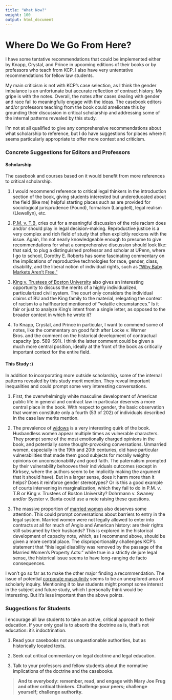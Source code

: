 ```yaml
---
title: "What Now?"
weight: 100
output: html_document
---
```


# Where Do We Go From Here?

I have some tentative recommendations that could be implemented either by Knapp, Crystal, and Prince in upcoming editions of their books or by professors who teach from KCP. I also have very untentative recommendations for fellow law students. 

My main criticism is not with KCP's case selection, as I think the gender imbalance is an unfortunate but accurate reflection of contract history. My gripe is with the notes. Overall, the notes after cases dealing with gender and race fail to meaningfully engage with the ideas. The casebook editors and/or professors teaching from the book could ameliorate this by grounding their discussion in critical scholarship and addressing some of the internal patterns revealed by this study.

I'm not at all qualified to give any comprehensive recommendations about what scholarship to reference, but I do have suggestions for places where it seems particularly appropriate to offer more context and criticism. 

### Concrete Suggestions for Editors and Professors

#### Scholarship

The casebook and courses based on it would benefit from more references to critical scholarship. 

1. I would recommend reference to critical legal thinkers in the introduction section of the book, giving students interested but undereducated about the field (like me) helpful starting places such as are provided for sociological jurisprudence (Pound), formalism (Langdell), legal realism (Llewellyn), etc.

2. [P.M. v. T.B.](/docs/race) cries out for a meaningful discussion of the role racism does and/or should play in legal decision-making. Reproductive justice is a very complex and rich field of study that often explicitly reckons with the issue. Again, I'm not nearly knowledgeable enough to presume to give recommendations for what a comprehensive discussion should look like: that said, to plug a distinguished professor and scholar at UPenn, where I go to school, Dorothy E. Roberts has some fascinating commentary on the implications of reproductive technologies for race, gender, class, disability, and the liberal notion of individual rights, such as ["Why Baby Markets Aren't Free."](https://www.law.uci.edu/lawreview/vol7/no3/Online_Roberts.pdf)

3. [King v. Trustees of Boston University](/docs/race) also gives an interesting opportunity to discuss the merits of a highly individualized, particularized civil system. The court only considers the individual claims of BU and the King family to the material, relegating the context of racism to a halfhearted mentioned of "volatile circumstances." Is it fair or just to analyze King's intent from a single letter, as opposed to the broader context in which he wrote it? 

4. To Knapp, Crystal, and Prince in particular, I want to commend some of notes, like the commentary on good faith after Locke v. Warner Bros. and the comment on the historical development of contractual capacity (pp. 589-591). I think the latter comment could be given a much more central position, ideally at the front of the book as critically important context for the entire field. 

#### This Study :)

In addition to incorporating more outside scholarship, some of the internal patterns revealed by this study merit mention. They reveal important inequalities and could prompt some very interesting conversations.

1. First, the overwhelmingly white masculine development of American public life in general and contract law in particular deserves a more central place in the book. With respect to gender, the basic observation that women constitute only a fourth (53 of 202) of individuals described in the case law merits mention. 

2. The prevalence of [widows](/docs/characters/characters3) is a very interesting quirk of the book. Husbandless women appear multiple times as vulnerable characters. They prompt some of the most emotionally charged opinions in the book, and potentially some thought-provoking conversations. Unmarried women, especially in the 19th and 20th centuries, did have particular vulnerabilities that made them good subjects for morally weighty opinions on unconscionability and good faith. The paternalism prompted by their vulnerability behooves their individuals outcomes (except in Kirksey, where the authors seem to be implicitly making the argument that it should have). But in a larger sense, does it harm more than it helps? Does it reinforce gender stereotypes? Or is this a good example of courts intervening in marginalization, which they fail to do in P.M. v. T.B or King v. Trustees of Boston University? Dohrmann v. Swaney and/or Syester v. Banta could use a note raising these questions. 

3. The massive proportion of [married women](/docs/characters/characters2) also deserves some attention. This could prompt conversations about barriers to entry in the legal system. Married women were not legally allowed to enter into contracts at all for much of Anglo and American history: are their rights still subsumed by their husbands? This is explored in the historical development of capacity note, which, as I recommend above, should be given a more central place. The disproportionality challenges KCP's statement that "this legal disability was removed by the passage of the Married Women's Property Acts:" while true in a strictly de jure legal sense, the historical issue seems to have long-ranging de facto consequences. 

I won't go so far as to make the other major finding a recommendation. The issue of potential [corporate masculinity](/docs/trying) seems to be an unexplored area of scholarly inquiry. Mentioning it to law students might prompt some interest in the subject and future study, which I personally think would be interesting. But it's less important than the above points. 

### Suggestions for Students

I encourage all law students to take an active, critical approach to their education. If your only goal is to absorb the doctrine as is, that's not education: it's indoctrination. 

1. Read your casebooks not as unquestionable authorities, but as historically located texts. 

2. Seek out critical commentary on legal doctrine and legal education. 

3. Talk to your professors and fellow students about the normative implications of the doctrine and the casebooks. 

> **And to everybody: remember, read, and engage with Mary Joe Frug and other critical thinkers. Challenge your peers; challenge yourself; challenge authority.**  
